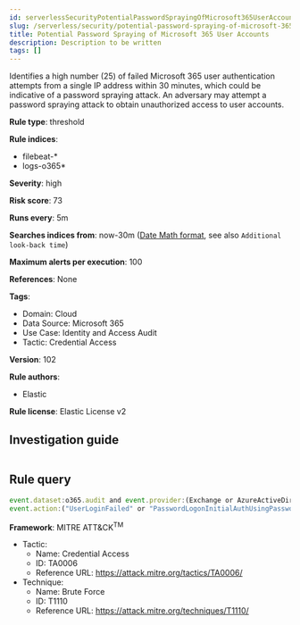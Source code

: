 ```yaml
---
id: serverlessSecurityPotentialPasswordSprayingOfMicrosoft365UserAccounts
slug: /serverless/security/potential-password-spraying-of-microsoft-365-user-accounts
title: Potential Password Spraying of Microsoft 365 User Accounts
description: Description to be written
tags: []
---
```


<div id="potential-password-spraying-of-microsoft-365-user-accounts"></div>

Identifies a high number (25) of failed Microsoft 365 user authentication attempts from a single IP address within 30 minutes, which could be indicative of a password spraying attack. An adversary may attempt a password spraying attack to obtain unauthorized access to user accounts.

**Rule type**: threshold

**Rule indices**: 

* filebeat-*
* logs-o365*

**Severity**: high

**Risk score**: 73

**Runs every**: 5m

**Searches indices from**: now-30m ([Date Math format](((ref))/common-options.html#date-math), see also <DocLink id="serverlessSecurityRulesUiCreate" section="set-the-rules-schedule">`Additional look-back time`</DocLink>)

**Maximum alerts per execution**: 100

**References**: None

**Tags**: 

* Domain: Cloud
* Data Source: Microsoft 365
* Use Case: Identity and Access Audit
* Tactic: Credential Access

**Version**: 102

**Rule authors**: 

* Elastic

**Rule license**: Elastic License v2

## Investigation guide

```markdown

```

## Rule query

```js
event.dataset:o365.audit and event.provider:(Exchange or AzureActiveDirectory) and event.category:authentication and
event.action:("UserLoginFailed" or "PasswordLogonInitialAuthUsingPassword")

```

**Framework**: MITRE ATT&CK<sup>TM</sup>

* Tactic:
    * Name: Credential Access
    * ID: TA0006
    * Reference URL: https://attack.mitre.org/tactics/TA0006/
* Technique:
    * Name: Brute Force
    * ID: T1110
    * Reference URL: https://attack.mitre.org/techniques/T1110/

